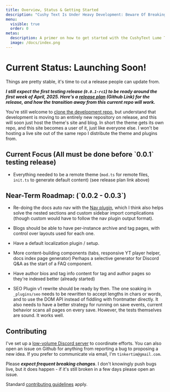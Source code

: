 ```yaml
---
title: Overview, Status & Getting Started
description: "Cushy Text Is Under Heavy Development: Beware Of Breaking Changes!"
menu:
  visible: true
  order: 0
metas:
  description: A primer on how to get started with the CushyText Lume Theme, Currently Under Heavy Development.
  image: /docs/index.png
---
```


# Current Status: <span class="text--success">Launching Soon!</span>

Things are pretty stable, it's time to cut a release people can update from. 

***I still expect the first testing release (`0.0.1-rc1`) to be ready around the 
first week of April, 2025. Here's a [release plan](https://github.com/timthepost/cushytext/blob/main/RELEASE-TODO.md) 
(Github Link) for the release, and how the transition away from this current repo will work.***

You're still welcome to [clone the development repo](https://github.com/timthepost/cushytext),
but understand that development is moving to an entirely new repository on release, and this 
will soon just host the theme's site and blog. In short the theme gets its own repo, and this
site becomes a user of it, just like everyone else. I won't be hosting a live site out of
the same repo I distribute the theme and plugins from.

<h2 id="current_focus">Current Focus (All must be done before `0.0.1` testing release)</h2>

 - Everything needed to be a remote theme (`mod.ts` for remote files, 
   `init.ts` to generate default content) (see release plan link above)

<h2 id="roadmap">Near-Term Roadmap: (`0.0.2 - 0.0.3`)</h2>

 - Re-doing the docs auto nav with the [Nav plugin](https://lume.land/plugins/nav/), 
   which I think also helps solve the nested sections and custom sidebar import 
   complications (though custom would have to follow the nav plugin output format).

 - Blogs should be able to have per-instance archive and tag pages, with control
   over layouts used for each one.

 - Have a default localization plugin / setup.

 - More content-building components (tabs, responsive YT player helper, docs index
   page generator) Perhaps a selective generator for Discord Q&A as the start of a 
   FAQ component.

 - Have author bios and tag info content for tag and author pages so they're
   indexed better (already started)

 - SEO Plugin v1 rewrite should be ready by then. The one soaking in `_plugins/seo`
   needs to be rewritten to accept lengths in chars or words, and to use the DOM API 
   instead of fiddling with frontmatter directly. It also needs to have a better 
   strategy for running on save events, current behavior scans all pages on every save.
   However, the tests themselves are sound. It works well.

<h2 id="contributing">Contributing</h2>

I've set up a [low-volume Discord server](https://discord.gg/ETx8S8cWwH) to coordinate efforts. You can
also open an issue on Github for anything from reporting a bug to proposing
a new idea. If you prefer to communicate via email, I'm `tinkertim@gmail.com`.

Please ***expect frequent breaking changes***. I don't knowingly push bugs 
live, but it does happen - if it's still broken in a few days please open an 
issue.

Standard [contributing guidelines](https://www.contributor-covenant.org/version/2/1/code_of_conduct/) apply.


